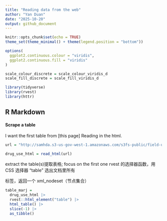 ```yaml
---
title: "Reading data from the web"
author: "Yan Duan"
date: "2025-10-20"
output: github_document
---
```


```r
knitr::opts_chunk$set(echo = TRUE)
theme_set(theme_minimal() + theme(legend.position = "bottom"))

options(
  ggplot2.continuous.colour = "viridis",
  ggplot2.continuous.fill = "viridis"
)

scale_colour_discrete = scale_colour_viridis_d
scale_fill_discrete = scale_fill_viridis_d

library(tidyverse)
library(rvest)
library(httr)
```

## R Markdown

#### Scrape a table

I want the first table from [this page]
Reading in the html.

```r
url = "http://samhda.s3-us-gov-west-1.amazonaws.com/s3fs-public/field-uploads/2k15StateFiles/NSDUHsaeShortTermCHG2015.htm"

drug_use_html = read_html(url)
```

extract the table(s)提取表格; focus on the first one
rvest 的选择器函数，用 CSS 选择器 "table" 选出文档里所有 <table> 标签，返回一个 xml_nodeset（节点集合）

```r
table_marj = 
  drug_use_html |>
  rvest::html_element("table") |> 
  html_table() |> 
  slice(-1) |> 
  as_tibble()
```

